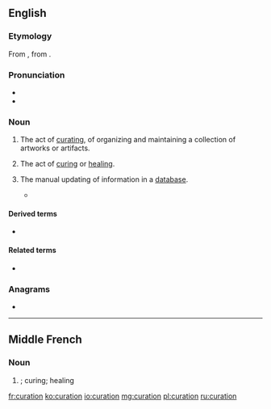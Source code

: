 ==English==
{{wikipedia}}

===Etymology===
From {{etyl|fro|en}} {{m|fro|curacion}}, from {{etyl|la|en}} {{m|la|cūrātiō}}.

===Pronunciation===
* {{IPA|kjəˈɹeɪʃən|lang=en}}
* {{rhymes|eɪʃən|lang=en}}

===Noun===
{{en-noun|~}}

# The act of [[curate|curating]], of organizing and maintaining a collection of artworks or artifacts.
# {{lb|en|archaic}} The act of [[cure|curing]] or [[heal]]ing.
# {{label|en|databases}} The manual updating of information in a [[database]].
#* {{quote-book|year=2009|author=David Edwards, Jason Stajich, David Hansen
|title=[https://books.google.fr/books?id=Xb3IeXdtQVwC&pg=PA361&dq=%22Manual+database+curation+involves+the+following+steps:+%281%29+finding+articles+of+interest;+%282%29+finding+and+extracting+facts+%28relations,+events%22&hl=fr&sa=X&ved=0CB8Q6AEwAGoVChMIqITHsLq7yAIVAioaCh2OIAbJ#v=onepage&q=%22Manual%20database%20curation%20involves%20the%20following%20steps%3A%20%281%29%20finding%20articles%20of%20interest%3B%20%282%29%20finding%20and%20extracting%20facts%20%28relations%2C%20events%22&f=false Bioinformatics: Tools and Applications]
|passage=Manual database '''curation''' involves the following steps: (1) finding articles of interest; (2) finding and extracting facts (relations, events, associations, etc.) relevant to the database focus; and (3) converting extracted information into predefined standardized form.}}

====Derived terms====
* {{l|en|curational}}

====Related terms====
* {{l|en|curator}}

===Anagrams===
* {{l|en|nocturia}}

----

==Middle French==

===Noun===
{{frm-noun|f}}

# {{l|en|curation}}; curing; healing

[[fr:curation]]
[[ko:curation]]
[[io:curation]]
[[mg:curation]]
[[pl:curation]]
[[ru:curation]]